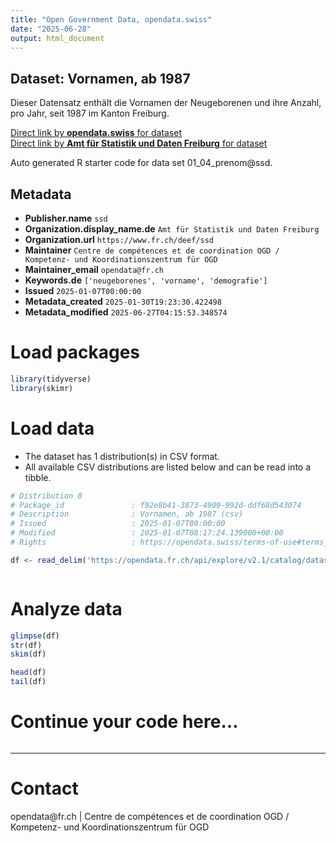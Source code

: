 ```yaml
---
title: "Open Government Data, opendata.swiss"
date: "2025-06-28"
output: html_document
---
```


## Dataset: Vornamen, ab 1987

Dieser Datensatz enthält die Vornamen der Neugeborenen und ihre Anzahl, pro Jahr, seit 1987 im Kanton Freiburg.

[Direct link by **opendata.swiss** for dataset](https://opendata.swiss/de/dataset/vornamen-ab-1987)<br>
[Direct link by **Amt für Statistik und Daten Freiburg** for dataset](https://opendata.fr.ch/explore/dataset/01_04_prenom/)

Auto generated R starter code for data set 01_04_prenom@ssd.

## Metadata

- **Publisher.name** `ssd`
- **Organization.display_name.de** `Amt für Statistik und Daten Freiburg`
- **Organization.url** `https://www.fr.ch/deef/ssd`
- **Maintainer** `Centre de compétences et de coordination OGD / Kompetenz- und Koordinationszentrum für OGD`
- **Maintainer_email** `opendata@fr.ch`
- **Keywords.de** `['neugeborenes', 'vorname', 'demografie']`
- **Issued** `2025-01-07T00:00:00`
- **Metadata_created** `2025-01-30T19:23:30.422498`
- **Metadata_modified** `2025-06-27T04:15:53.348574`


# Load packages

```r

library(tidyverse)
library(skimr)

```

# Load data

-   The dataset has 1 distribution(s) in CSV format.
-   All available CSV distributions are listed below and can be read into a tibble.

```r

# Distribution 0
# Package_id               : f92e8b41-3873-4909-992d-ddf68d543074
# Description              : Vornamen, ab 1987 (csv)
# Issued                   : 2025-01-07T00:00:00
# Modified                 : 2025-01-07T08:17:24.139000+00:00
# Rights                   : https://opendata.swiss/terms-of-use#terms_by

df <- read_delim('https://opendata.fr.ch/api/explore/v2.1/catalog/datasets/01_04_prenom/exports/csv?use_labels=true')



```

# Analyze data

```r

glimpse(df)
str(df)
skim(df)

head(df)
tail(df)

```

# Continue your code here...

```r

```

------------------------------------------------------------------------

# Contact

opendata@fr.ch | Centre de compétences et de coordination OGD / Kompetenz- und Koordinationszentrum für OGD
